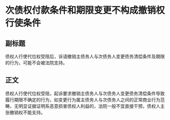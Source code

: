 # 次债权付款条件和期限变更不构成撤销权行使条件
## 副标题
债权人行使代位权受阻后，诉请撤销主债务人与次债务人变更债务清偿条件及期限的行为，可能不会被法院支持。
## 正文
债权人行使代位权受阻，起诉要求撤销主债务人与次债务人变更债务清偿条件导致履行期限不确定的行为，如变更行为属主债务人与次债务人之间的正常商业行为范畴，无明显证据证明系恶意损害债权人利益的，法院一般不宜直接干预，债权人主张撤销权不能支持。